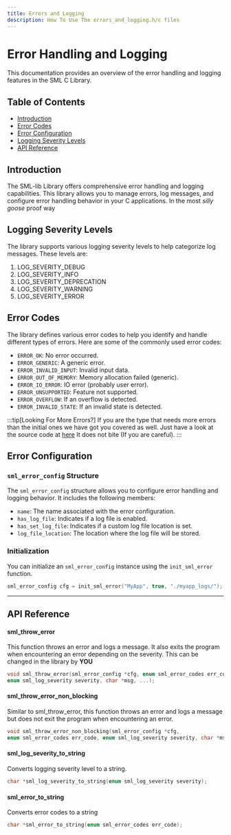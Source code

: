 ```yaml
---
title: Errors and Logging
description: How To Use The errors_and_logging.h/c files
---
```


# Error Handling and Logging

This documentation provides an overview of the error handling and logging features in the SML C Library.

## Table of Contents

- [Introduction](#introduction)
- [Error Codes](#error-codes)
- [Error Configuration](#error-configuration)
- [Logging Severity Levels](#logging-severity-levels)
- [API Reference](#api-reference)

## Introduction

The SML-lib Library offers comprehensive error handling and logging capabilities. This library allows you to manage errors,
log messages, and configure error handling behavior in your C applications. In the most _silly goose_ proof way
## Logging Severity Levels

The library supports various logging severity levels to help categorize log messages. These levels are:

1. LOG_SEVERITY_DEBUG
2. LOG_SEVERITY_INFO
3. LOG_SEVERITY_DEPRECATION
4. LOG_SEVERITY_WARNING
5. LOG_SEVERITY_ERROR



## Error Codes

The library defines various error codes to help you identify and handle different types of errors. Here are some of the commonly used error codes:

- `ERROR_OK`: No error occurred.
- `ERROR_GENERIC`: A generic error.
- `ERROR_INVALID_INPUT`: Invalid input data.
- `ERROR_OUT_OF_MEMORY`: Memory allocation failed (generic).
- `ERROR_IO_ERROR`: IO error (probably user error).
- `ERROR_UNSUPPORTED`: Feature not supported.
- `ERROR_OVERFLOW`: If an overflow is detected.
- `ERROR_INVALID_STATE`: If an invalid state is detected.

:::tip[Looking For More Errors?]
If you are the type that needs more errors than the initial ones we have got you covered as well. Just have a look at the source code at [here](https://github.com/Neq141/SML-Lib/blob/main/modules/errors_and_logging.h)
It does not bite (If you are careful).
:::



## Error Configuration

### `sml_error_config` Structure

The `sml_error_config` structure allows you to configure error handling and logging behavior. It includes the following members:

- `name`: The name associated with the error configuration.
- `has_log_file`: Indicates if a log file is enabled.
- `has_set_log_file`: Indicates if a custom log file location is set.
- `log_file_location`: The location where the log file will be stored.

### Initialization

You can initialize an `sml_error_config` instance using the `init_sml_error` function.

```c
sml_error_config cfg = init_sml_error("MyApp", true, "./myapp_logs/");
```
---
## API Reference

#### sml_throw_error
This function throws an error and logs a message. It also exits the program when encountering an error depending on the severity. This can be changed in the library by <b>YOU</b>

```c
void sml_throw_error(sml_error_config *cfg, enum sml_error_codes err_code,
enum sml_log_severity severity, char *msg, ...);
```
#### sml_throw_error_non_blocking

Similar to sml_throw_error, this function throws an error and logs a message but does not exit the program when encountering an error.
```c
void sml_throw_error_non_blocking(sml_error_config *cfg,
enum sml_error_codes err_code, enum sml_log_severity severity, char *msg,...);
```

#### sml_log_severity_to_string
Converts logging severity level to a string.
```c
char *sml_log_severity_to_string(enum sml_log_severity severity);
```

#### sml_error_to_string

Converts error codes to a string
```c
char *sml_error_to_string(enum sml_error_codes err_code);
```

